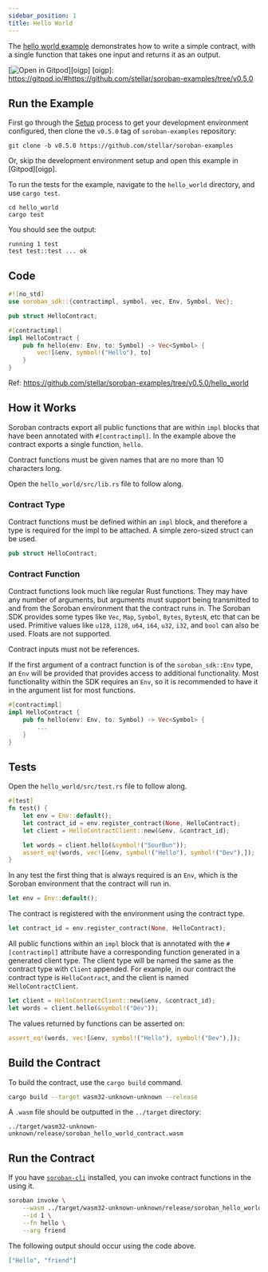 ```yaml
---
sidebar_position: 1
title: Hello World
---
```


The [hello world example] demonstrates how to write a simple contract, with a single function that takes one input and returns it as an output.

[![Open in Gitpod](https://gitpod.io/button/open-in-gitpod.svg)][oigp]
[oigp]: https://gitpod.io/#https://github.com/stellar/soroban-examples/tree/v0.5.0

[hello world example]: https://github.com/stellar/soroban-examples/tree/v0.5.0/hello_world

## Run the Example

First go through the [Setup] process to get your development environment configured, then clone the `v0.5.0` tag of `soroban-examples` repository:

[Setup]: ../getting-started/setup.mdx

```
git clone -b v0.5.0 https://github.com/stellar/soroban-examples
```

Or, skip the development environment setup and open this example in [Gitpod][oigp].

To run the tests for the example, navigate to the `hello_world` directory, and use `cargo test`.

```
cd hello_world
cargo test
```

You should see the output:

```
running 1 test
test test::test ... ok
```

## Code

```rust title="hello_world/src/lib.rs"
#![no_std]
use soroban_sdk::{contractimpl, symbol, vec, Env, Symbol, Vec};

pub struct HelloContract;

#[contractimpl]
impl HelloContract {
    pub fn hello(env: Env, to: Symbol) -> Vec<Symbol> {
        vec![&env, symbol!("Hello"), to]
    }
}
```

Ref: https://github.com/stellar/soroban-examples/tree/v0.5.0/hello_world

## How it Works

Soroban contracts export all public functions that are within `impl` blocks that have been annotated with `#[contractimpl]`. In the example above the contract exports a single function, `hello`.

Contract functions must be given names that are no more than 10 characters long.

Open the `hello_world/src/lib.rs` file to follow along.

### Contract Type

Contract functions must be defined within an `impl` block, and therefore a type is required for the impl to be attached. A simple zero-sized struct can be used.

```rust
pub struct HelloContract;
```

### Contract Function

Contract functions look much like regular Rust functions. They may have any number of arguments, but arguments must support being transmitted to and from the Soroban environment that the contract runs in. The Soroban SDK provides some types like `Vec`, `Map`, `Symbol`, `Bytes`, `BytesN`, etc that can be used. Primitive values like `u128`, `i128`, `u64`, `i64`, `u32`, `i32`, and `bool` can also be used. Floats are not supported.

Contract inputs must not be references.

If the first argument of a contract function is of the `soroban_sdk::Env` type, an `Env` will be provided that provides access to additional functionality. Most functionality within the SDK requires an `Env`, so it is recommended to have it in the argument list for most functions.

```rust
#[contractimpl]
impl HelloContract {
    pub fn hello(env: Env, to: Symbol) -> Vec<Symbol> {
        ...
    }
}
```

## Tests

Open the `hello_world/src/test.rs` file to follow along.

```rust title="hello_world/src/test.rs"
#[test]
fn test() {
    let env = Env::default();
    let contract_id = env.register_contract(None, HelloContract);
    let client = HelloContractClient::new(&env, &contract_id);

    let words = client.hello(&symbol!("SourBun"));
    assert_eq!(words, vec![&env, symbol!("Hello"), symbol!("Dev"),]);
}
```

In any test the first thing that is always required is an `Env`, which is the Soroban environment that the contract will run in.

```rust
let env = Env::default();
```

The contract is registered with the environment using the contract type.

```rust
let contract_id = env.register_contract(None, HelloContract);
```

All public functions within an `impl` block that is annotated with the `#[contractimpl]` attribute have a corresponding function generated in a generated client type. The client type will be named the same as the contract type with `Client` appended. For example, in our contract the contract type is `HelloContract`, and the client is named `HelloContractClient`.

```rust
let client = HelloContractClient::new(&env, &contract_id);
let words = client.hello(&symbol!("Dev"));
```

The values returned by functions can be asserted on:

```rust
assert_eq!(words, vec![&env, symbol!("Hello"), symbol!("Dev"),]);
```

## Build the Contract

To build the contract, use the `cargo build` command.

```sh
cargo build --target wasm32-unknown-unknown --release
```

A `.wasm` file should be outputted in the `../target` directory:

```
../target/wasm32-unknown-unknown/release/soroban_hello_world_contract.wasm
```

## Run the Contract

If you have [`soroban-cli`] installed, you can invoke contract functions in the using it.

```sh
soroban invoke \
    --wasm ../target/wasm32-unknown-unknown/release/soroban_hello_world_contract.wasm \
    --id 1 \
    --fn hello \
    --arg friend
```

The following output should occur using the code above.

```json
["Hello", "friend"]
```

[`soroban-cli`]: ../getting-started/setup#install-the-soroban-cli
